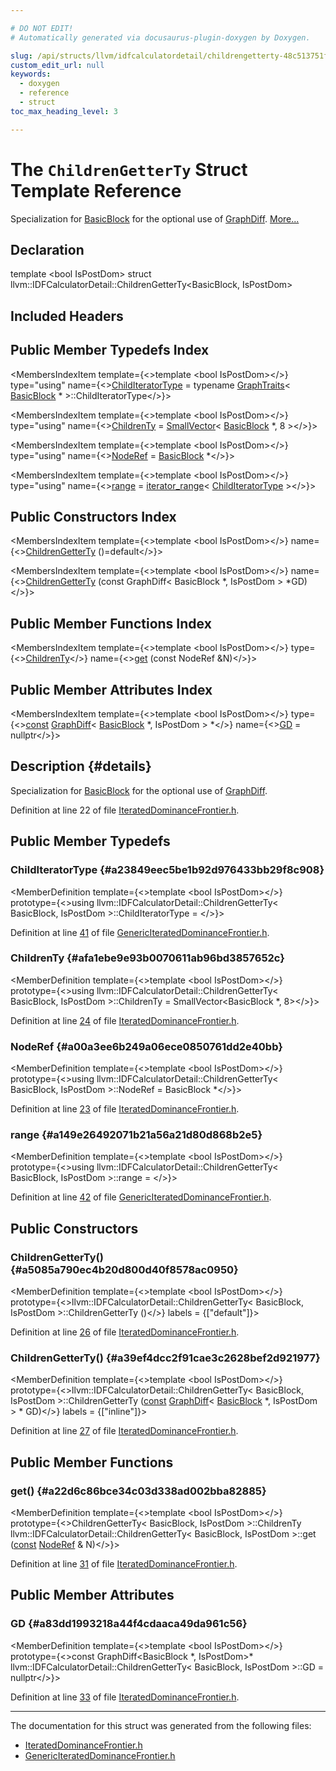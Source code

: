 ```yaml
---

# DO NOT EDIT!
# Automatically generated via docusaurus-plugin-doxygen by Doxygen.

slug: /api/structs/llvm/idfcalculatordetail/childrengetterty-48c513751fec59f894901b1a7a36caad
custom_edit_url: null
keywords:
  - doxygen
  - reference
  - struct
toc_max_heading_level: 3

---
```





# The `ChildrenGetterTy` Struct Template Reference

<DoxygenPage pluginConfig={pluginConfig}>

Specialization for <a href="/docs/api/classes/llvm/basicblock">BasicBlock</a> for the optional use of <a href="/docs/api/classes/llvm/graphdiff">GraphDiff</a>. <a href="#details">More...</a>

## Declaration

<CodeBlock>template &lt;bool IsPostDom&gt;
struct llvm::IDFCalculatorDetail::ChildrenGetterTy&lt;BasicBlock, IsPostDom&gt;</CodeBlock>

## Included Headers

<IncludesList>
<IncludesListItem
  filePath="llvm/Analysis/IteratedDominanceFrontier.h"
  permalink="/docs/api/files/include/include/llvm/include/llvm/analysis/iterateddominancefrontier-h"
  isLocal="true" />
</IncludesList>

## Public Member Typedefs Index

<MembersIndex>

<MembersIndexItem
  template={<>template &lt;bool IsPostDom&gt;</>}
  type="using"
  name={<><a href="/docs/api/structs/llvm/idfcalculatordetail/childrengetterty/#a23849eec5be1b92d976433bb29f8c908">ChildIteratorType</a> = typename <a href="/docs/api/structs/llvm/graphtraits">GraphTraits</a>&lt; <a href="/docs/api/classes/llvm/basicblock">BasicBlock</a> &#42; &gt;::ChildIteratorType</>}>
</MembersIndexItem>

<MembersIndexItem
  template={<>template &lt;bool IsPostDom&gt;</>}
  type="using"
  name={<><a href="#afa1ebe9e93b0070611ab96bd3857652c">ChildrenTy</a> = <a href="/docs/api/classes/llvm/smallvector">SmallVector</a>&lt; <a href="/docs/api/classes/llvm/basicblock">BasicBlock</a> &#42;, 8 &gt;</>}>
</MembersIndexItem>

<MembersIndexItem
  template={<>template &lt;bool IsPostDom&gt;</>}
  type="using"
  name={<><a href="#a00a3ee6b249a06ece0850761dd2e40bb">NodeRef</a> = <a href="/docs/api/classes/llvm/basicblock">BasicBlock</a> &#42;</>}>
</MembersIndexItem>

<MembersIndexItem
  template={<>template &lt;bool IsPostDom&gt;</>}
  type="using"
  name={<><a href="/docs/api/structs/llvm/idfcalculatordetail/childrengetterty/#a149e26492071b21a56a21d80d868b2e5">range</a> = <a href="/docs/api/classes/llvm/iterator-range">iterator&#95;range</a>&lt; <a href="/docs/api/structs/llvm/idfcalculatordetail/childrengetterty/#a23849eec5be1b92d976433bb29f8c908">ChildIteratorType</a> &gt;</>}>
</MembersIndexItem>

</MembersIndex>

## Public Constructors Index

<MembersIndex>

<MembersIndexItem
  template={<>template &lt;bool IsPostDom&gt;</>}
  name={<><a href="#a5085a790ec4b20d800d40f8578ac0950">ChildrenGetterTy</a> ()=default</>}>
</MembersIndexItem>

<MembersIndexItem
  template={<>template &lt;bool IsPostDom&gt;</>}
  name={<><a href="#a39ef4dcc2f91cae3c2628bef2d921977">ChildrenGetterTy</a> (const GraphDiff&lt; BasicBlock &#42;, IsPostDom &gt; &#42;GD)</>}>
</MembersIndexItem>

</MembersIndex>

## Public Member Functions Index

<MembersIndex>

<MembersIndexItem
  template={<>template &lt;bool IsPostDom&gt;</>}
  type={<><a href="#afa1ebe9e93b0070611ab96bd3857652c">ChildrenTy</a></>}
  name={<><a href="#a22d6c86bce34c03d338ad002bba82885">get</a> (const NodeRef &amp;N)</>}>
</MembersIndexItem>

</MembersIndex>

## Public Member Attributes Index

<MembersIndex>

<MembersIndexItem
  template={<>template &lt;bool IsPostDom&gt;</>}
  type={<><a href="/docs/api/files/lib/lib/target/lib/target/aarch64/aarch64promoteconstant-cpp/#a90f8350fecae261c25be85d38b451bff">const</a> <a href="/docs/api/classes/llvm/graphdiff">GraphDiff</a>&lt; <a href="/docs/api/classes/llvm/basicblock">BasicBlock</a> &#42;, IsPostDom &gt; &#42;</>}
  name={<><a href="#a83dd1993218a44f4cdaaca49da961c56">GD</a> = nullptr</>}>
</MembersIndexItem>

</MembersIndex>

## Description {#details}

Specialization for <a href="/docs/api/classes/llvm/basicblock">BasicBlock</a> for the optional use of <a href="/docs/api/classes/llvm/graphdiff">GraphDiff</a>.

Definition at line 22 of file <a href="/docs/api/files/include/include/llvm/include/llvm/analysis/iterateddominancefrontier-h">IteratedDominanceFrontier.h</a>.

<SectionDefinition>

## Public Member Typedefs

### ChildIteratorType {#a23849eec5be1b92d976433bb29f8c908}

<MemberDefinition
  template={<>template &lt;bool IsPostDom&gt;</>}
  prototype={<>using llvm::IDFCalculatorDetail::ChildrenGetterTy&lt; BasicBlock, IsPostDom &gt;::ChildIteratorType = </>}>

Definition at line <a href="/docs/api/files/include/include/llvm/include/llvm/support/genericiterateddominancefrontier-h/#l00041">41</a> of file <a href="/docs/api/files/include/include/llvm/include/llvm/support/genericiterateddominancefrontier-h">GenericIteratedDominanceFrontier.h</a>.
</MemberDefinition>

### ChildrenTy {#afa1ebe9e93b0070611ab96bd3857652c}

<MemberDefinition
  template={<>template &lt;bool IsPostDom&gt;</>}
  prototype={<>using llvm::IDFCalculatorDetail::ChildrenGetterTy&lt; BasicBlock, IsPostDom &gt;::ChildrenTy =  SmallVector&lt;BasicBlock &#42;, 8&gt;</>}>

Definition at line <a href="/docs/api/files/include/include/llvm/include/llvm/analysis/iterateddominancefrontier-h/#l00024">24</a> of file <a href="/docs/api/files/include/include/llvm/include/llvm/analysis/iterateddominancefrontier-h">IteratedDominanceFrontier.h</a>.
</MemberDefinition>

### NodeRef {#a00a3ee6b249a06ece0850761dd2e40bb}

<MemberDefinition
  template={<>template &lt;bool IsPostDom&gt;</>}
  prototype={<>using llvm::IDFCalculatorDetail::ChildrenGetterTy&lt; BasicBlock, IsPostDom &gt;::NodeRef =  BasicBlock &#42;</>}>

Definition at line <a href="/docs/api/files/include/include/llvm/include/llvm/analysis/iterateddominancefrontier-h/#l00023">23</a> of file <a href="/docs/api/files/include/include/llvm/include/llvm/analysis/iterateddominancefrontier-h">IteratedDominanceFrontier.h</a>.
</MemberDefinition>

### range {#a149e26492071b21a56a21d80d868b2e5}

<MemberDefinition
  template={<>template &lt;bool IsPostDom&gt;</>}
  prototype={<>using llvm::IDFCalculatorDetail::ChildrenGetterTy&lt; BasicBlock, IsPostDom &gt;::range = </>}>

Definition at line <a href="/docs/api/files/include/include/llvm/include/llvm/support/genericiterateddominancefrontier-h/#l00042">42</a> of file <a href="/docs/api/files/include/include/llvm/include/llvm/support/genericiterateddominancefrontier-h">GenericIteratedDominanceFrontier.h</a>.
</MemberDefinition>

</SectionDefinition>

<SectionDefinition>

## Public Constructors

### ChildrenGetterTy() {#a5085a790ec4b20d800d40f8578ac0950}

<MemberDefinition
  template={<>template &lt;bool IsPostDom&gt;</>}
  prototype={<>llvm::IDFCalculatorDetail::ChildrenGetterTy&lt; BasicBlock, IsPostDom &gt;::ChildrenGetterTy ()</>}
  labels = {["default"]}>

Definition at line <a href="/docs/api/files/include/include/llvm/include/llvm/analysis/iterateddominancefrontier-h/#l00026">26</a> of file <a href="/docs/api/files/include/include/llvm/include/llvm/analysis/iterateddominancefrontier-h">IteratedDominanceFrontier.h</a>.
</MemberDefinition>

### ChildrenGetterTy() {#a39ef4dcc2f91cae3c2628bef2d921977}

<MemberDefinition
  template={<>template &lt;bool IsPostDom&gt;</>}
  prototype={<>llvm::IDFCalculatorDetail::ChildrenGetterTy&lt; BasicBlock, IsPostDom &gt;::ChildrenGetterTy (<a href="/docs/api/files/lib/lib/target/lib/target/aarch64/aarch64promoteconstant-cpp/#a90f8350fecae261c25be85d38b451bff">const</a> <a href="/docs/api/classes/llvm/graphdiff">GraphDiff</a>&lt; <a href="/docs/api/classes/llvm/basicblock">BasicBlock</a> &#42;, IsPostDom &gt; &#42; GD)</>}
  labels = {["inline"]}>

Definition at line <a href="/docs/api/files/include/include/llvm/include/llvm/analysis/iterateddominancefrontier-h/#l00027">27</a> of file <a href="/docs/api/files/include/include/llvm/include/llvm/analysis/iterateddominancefrontier-h">IteratedDominanceFrontier.h</a>.
</MemberDefinition>

</SectionDefinition>

<SectionDefinition>

## Public Member Functions

### get() {#a22d6c86bce34c03d338ad002bba82885}

<MemberDefinition
  template={<>template &lt;bool IsPostDom&gt;</>}
  prototype={<>ChildrenGetterTy&lt; BasicBlock, IsPostDom &gt;::ChildrenTy llvm::IDFCalculatorDetail::ChildrenGetterTy&lt; BasicBlock, IsPostDom &gt;::get (<a href="/docs/api/files/lib/lib/target/lib/target/aarch64/aarch64promoteconstant-cpp/#a90f8350fecae261c25be85d38b451bff">const</a> <a href="#a00a3ee6b249a06ece0850761dd2e40bb">NodeRef</a> &amp; N)</>}>

Definition at line <a href="/docs/api/files/include/include/llvm/include/llvm/analysis/iterateddominancefrontier-h/#l00031">31</a> of file <a href="/docs/api/files/include/include/llvm/include/llvm/analysis/iterateddominancefrontier-h">IteratedDominanceFrontier.h</a>.
</MemberDefinition>

</SectionDefinition>

<SectionDefinition>

## Public Member Attributes

### GD {#a83dd1993218a44f4cdaaca49da961c56}

<MemberDefinition
  template={<>template &lt;bool IsPostDom&gt;</>}
  prototype={<>const GraphDiff&lt;BasicBlock &#42;, IsPostDom&gt;&#42; llvm::IDFCalculatorDetail::ChildrenGetterTy&lt; BasicBlock, IsPostDom &gt;::GD = nullptr</>}>

Definition at line <a href="/docs/api/files/include/include/llvm/include/llvm/analysis/iterateddominancefrontier-h/#l00033">33</a> of file <a href="/docs/api/files/include/include/llvm/include/llvm/analysis/iterateddominancefrontier-h">IteratedDominanceFrontier.h</a>.
</MemberDefinition>

</SectionDefinition>

<hr/>

The documentation for this struct was generated from the following files:

<ul>
<li><a href="/docs/api/files/include/include/llvm/include/llvm/analysis/iterateddominancefrontier-h">IteratedDominanceFrontier.h</a></li>
<li><a href="/docs/api/files/include/include/llvm/include/llvm/support/genericiterateddominancefrontier-h">GenericIteratedDominanceFrontier.h</a></li>
</ul>

</DoxygenPage>

